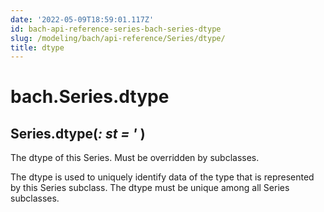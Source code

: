```yaml
---
date: '2022-05-09T18:59:01.117Z'
id: bach-api-reference-series-bach-series-dtype
slug: /modeling/bach/api-reference/Series/dtype/
title: dtype
---
```


# bach.Series.dtype

<div>

<h2><span className="additional-name">Series.</span><span className="name">dtype(</span><span className="type-annotation"><em>: st</em></span> <span className="type-annotation"><em> = '</em></span> )</h2>


<div className="content">

The dtype of this Series. Must be overridden by subclasses.

The dtype is used to uniquely identify data of the type that is
represented by this Series subclass. The dtype must be unique among all Series subclasses.


</div>


</div>
